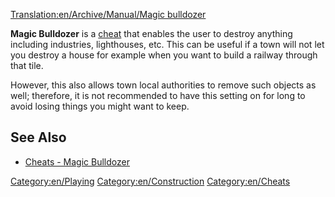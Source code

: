 [[Translation:en/Archive/Manual/Magic bulldozer]]

'''Magic Bulldozer''' is a [[en/Manual/Cheats|cheat]] that enables the user to destroy anything including industries, lighthouses, etc. This can be useful if a town will not let you destroy a house for example when you want to build a railway through that tile.

However, this also allows town local authorities to remove such objects as well; therefore, it is not recommended to have this setting on for long to avoid losing things you might want to keep.

== See Also ==
*[[en/Manual/Cheats#magic-bulldozer|Cheats - Magic Bulldozer]]

[[Category:en/Playing]]
[[Category:en/Construction]]
[[Category:en/Cheats]]